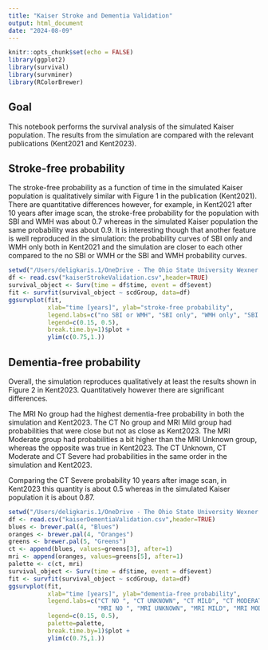 ```yaml
---
title: "Kaiser Stroke and Dementia Validation"
output: html_document
date: "2024-08-09"
---
```


```r
knitr::opts_chunk$set(echo = FALSE)
library(ggplot2)
library(survival)
library(survminer)
library(RColorBrewer)
```

## Goal

This notebook performs the survival analysis of the simulated Kaiser population.
The results from the simulation are compared with the relevant publications (Kent2021 and Kent2023).

## Stroke-free probability   

The stroke-free probability as a function of time in the simulated Kaiser population is qualitatively similar
with Figure 1 in the publication (Kent2021).
There are quantitative differences however, for example, in Kent2021 after 10 years after image scan, the stroke-free
probability for the population with SBI and WMH was about 0.7 whereas in the simulated Kaiser population the same probability
was about 0.9.
It is interesting though that another feature is well reproduced in the simulation: the probability curves 
of SBI only and WMH only both in Kent2021 and the simulation are closer to each other compared to the no SBI or WMH 
or the SBI and WMH probability curves.

```r
setwd("/Users/deligkaris.1/OneDrive - The Ohio State University Wexner Medical Center/MICROSIM/NOTEBOOKS/DATA")
df <- read.csv("kaiserStrokeValidation.csv",header=TRUE)
survival_object <- Surv(time = df$time, event = df$event)
fit <- survfit(survival_object ~ scdGroup, data=df)
ggsurvplot(fit, 
           xlab="time [years]", ylab="stroke-free probability", 
           legend.labs=c("no SBI or WMH", "SBI only", "WMH only", "SBI and WMH"),
           legend=c(0.15, 0.5),
           break.time.by=1)$plot +
           ylim(c(0.75,1.))
```

## Dementia-free probability

Overall, the simulation reproduces qualitatively at least the results shown in Figure 2 in Kent2023.
Quantitatively however there are significant differences.

The MRI No group had the highest dementia-free probability in both the simulation and Kent2023.
The CT No group and MRI Mild group had probabilities that were close but not as close as Kent2023.
The MRI Moderate group had probabilities a bit higher than the MRI Unknown group, whereas the 
opposite was true in Kent2023.
The CT Unknown, CT Moderate and CT Severe had probabilities in the same order in the simulation and Kent2023.

Comparing the CT Severe probability 10 years after image scan, in Kent2023 this quantity is about 0.5 whereas in
the simulated Kaiser population it is about 0.87.


```r
setwd("/Users/deligkaris.1/OneDrive - The Ohio State University Wexner Medical Center/MICROSIM/NOTEBOOKS/DATA")
df <- read.csv("kaiserDementiaValidation.csv",header=TRUE)
blues <- brewer.pal(4, "Blues")
oranges <- brewer.pal(4, "Oranges")
greens <- brewer.pal(5, "Greens")
ct <- append(blues, values=greens[3], after=1)
mri <- append(oranges, values=greens[5], after=1)
palette <- c(ct, mri)
survival_object <- Surv(time = df$time, event = df$event)
fit <- survfit(survival_object ~ scdGroup, data=df)
ggsurvplot(fit, 
           xlab="time [years]", ylab="dementia-free probability", 
           legend.labs=c("CT NO ", "CT UNKNOWN", "CT MILD", "CT MODERATE", "CT SEVERE",
                         "MRI NO ", "MRI UNKNOWN", "MRI MILD", "MRI MODERATE", "MRI SEVERE"),
           legend=c(0.15, 0.5),
           palette=palette,
           break.time.by=1)$plot +
           ylim(c(0.75,1.))
```

